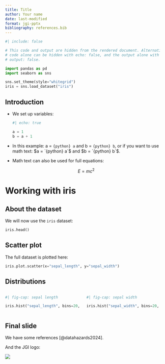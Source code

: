 ```yaml
---
title: Title
author: Your name
date: last-modified
format: jgi-pptx
bibliography: references.bib
---
```


```python
#| include: false

# This code and output are hidden from the rendered document. Alternative the
# code alone can be hidden with echo: false, and the output alone with
# output: false. 

import pandas as pd
import seaborn as sns

sns.set_theme(style="whitegrid")
iris = sns.load_dataset("iris")
```

## Introduction

- We set up variables:

  ```python
  #| echo: true

  a = 1
  b = a + 1
  ```

- In this example: a = `{python} a` and b = `{python} b`, or if you want to use math text: $a = `{python} a`$ and $b = `{python} b`$.

- Math text can also be used for full equations:

  $$
  E = mc^2
  $$

# Working with iris

## About the dataset

We will now use the `iris` dataset:

```python
iris.head()
```

## Scatter plot

The full dataset is plotted here:

```python
iris.plot.scatter(x="sepal_length", y="sepal_width")
```

## Distributions

:::: {.columns}

::: {.column}

```python
#| fig-cap: sepal length

iris.hist("sepal_length", bins=20, figsize=(5, 3));
```

:::

::: {.column}

```python
#| fig-cap: sepal width

iris.hist("sepal_width", bins=20, figsize=(5, 3));
```

:::

::::

## Final slide

We have some references [@datahazards2024].

And the JGI logo:

![](logo.png){fig-alt="The JGI logo."}
